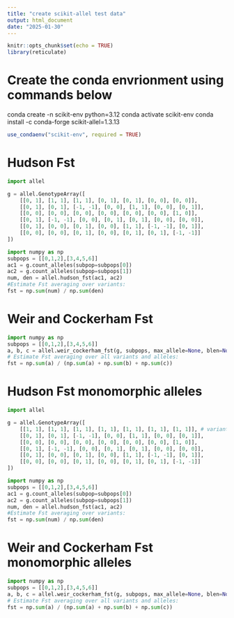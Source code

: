 ```yaml
---
title: "create scikit-allel test data"
output: html_document
date: "2025-01-30"
---
```


```r
knitr::opts_chunk$set(echo = TRUE)
library(reticulate)
```

# Create the conda envrionment using commands below

conda create -n scikit-env python=3.12
conda activate scikit-env
conda install -c conda-forge scikit-allel=1.3.13

```r
use_condaenv("scikit-env", required = TRUE)
```

# Hudson Fst

```python
import allel

g = allel.GenotypeArray([
    [[0, 1], [1, 1], [1, 1], [0, 1], [0, 1], [0, 0], [0, 0]],
    [[0, 1], [0, 1], [-1, -1], [0, 0], [1, 1], [0, 0], [0, 1]],
    [[0, 0], [0, 0], [0, 0], [0, 0], [0, 0], [0, 0], [1, 0]],
    [[0, 1], [-1, -1], [0, 0], [0, 1], [0, 1], [0, 0], [0, 0]],
    [[0, 1], [0, 0], [0, 1], [0, 0], [1, 1], [-1, -1], [0, 1]],
    [[0, 0], [0, 0], [0, 1], [0, 0], [0, 1], [0, 1], [-1, -1]]
])

```


```python
import numpy as np
subpops = [[0,1,2],[3,4,5,6]]
ac1 = g.count_alleles(subpop=subpops[0])
ac2 = g.count_alleles(subpop=subpops[1])
num, den = allel.hudson_fst(ac1, ac2)
#Estimate Fst averaging over variants:
fst = np.sum(num) / np.sum(den)
```


# Weir and Cockerham Fst

```python
import numpy as np
subpops = [[0,1,2],[3,4,5,6]]
a, b, c = allel.weir_cockerham_fst(g, subpops, max_allele=None, blen=None)
# Estimate Fst averaging over all variants and alleles:
fst = np.sum(a) / (np.sum(a) + np.sum(b) + np.sum(c))
```


# Hudson Fst monomorphic alleles

```python
import allel

g = allel.GenotypeArray([
    [[1, 1], [1, 1], [1, 1], [1, 1], [1, 1], [1, 1], [1, 1]], # variant 1 monomorphic
    [[0, 1], [0, 1], [-1, -1], [0, 0], [1, 1], [0, 0], [0, 1]],
    [[0, 0], [0, 0], [0, 0], [0, 0], [0, 0], [0, 0], [1, 0]],
    [[0, 1], [-1, -1], [0, 0], [0, 1], [0, 1], [0, 0], [0, 0]],
    [[0, 1], [0, 0], [0, 1], [0, 0], [1, 1], [-1, -1], [0, 1]],
    [[0, 0], [0, 0], [0, 1], [0, 0], [0, 1], [0, 1], [-1, -1]]
])

```

```python
import numpy as np
subpops = [[0,1,2],[3,4,5,6]]
ac1 = g.count_alleles(subpop=subpops[0])
ac2 = g.count_alleles(subpop=subpops[1])
num, den = allel.hudson_fst(ac1, ac2)
#Estimate Fst averaging over variants:
fst = np.sum(num) / np.sum(den)
```

# Weir and Cockerham Fst monomorphic alleles

```python
import numpy as np
subpops = [[0,1,2],[3,4,5,6]]
a, b, c = allel.weir_cockerham_fst(g, subpops, max_allele=None, blen=None)
# Estimate Fst averaging over all variants and alleles:
fst = np.sum(a) / (np.sum(a) + np.sum(b) + np.sum(c))
```
